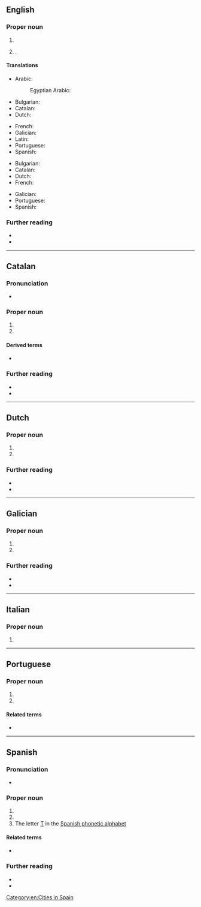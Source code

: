 ==English==

===Proper noun===
{{en-proper noun}}

# {{place|en|city/and/port|acomm/Catalonia|c/Spain}}
# {{place|en|province|r/Catalonia|c/Spain}}.

====Translations====
{{trans-top|city and port}}
* Arabic: {{t|ar|طَرْكُونَة|f}}
*: Egyptian Arabic: {{t|arz|تارجونا|f|tr=targona|sc=Arab}}
* Bulgarian: {{t|bg|Тарагона}}
* Catalan: {{t+|ca|Tarragona|f}}
* Dutch: {{t|nl|Tarragona}}
{{trans-mid}}
* French: {{t+|fr|Tarragone|f}}
* Galician: {{t+|gl|Tarragona|f}}
* Latin: {{t|la|Tarracō|f}}
* Portuguese: {{t|pt|Tarragona|f}}
* Spanish: {{t+|es|Tarragona|f}}
{{trans-bottom}}

{{trans-top|province of Catalonia}}
* Bulgarian: {{t|bg|Тарагона}}
* Catalan: {{t+|ca|Tarragona|f}}
* Dutch: {{t|nl|Tarragona}}
* French: {{t+|fr|Tarragone|f}}
{{trans-mid}}
* Galician: {{t+|gl|Tarragona|f}}
* Portuguese: {{t|pt|Tarragona|f}}
* Spanish: {{t+|es|Tarragona|f}}
{{trans-bottom}}

===Further reading===
* {{pedialite}}
* {{pedialite|Province of Tarragona}}

[[Category:en:Cities in Spain]]

----

==Catalan==

===Pronunciation===
* {{ca-IPA|ó}}

===Proper noun===
{{ca-proper noun|f}}

# {{place|ca|province|autonomous community/Catalonia|c/Spain|t=Tarragona}}
# {{place|ca|city|province/Tarragona|autonomous community/Catalonia|c/Spain|t=Tarragona}}

====Derived terms====
* {{l|ca|tarragoní}}

===Further reading===
* {{pedialite|lang=ca}}
* {{pedialite|lang=ca|Província de Tarragona}}

----

==Dutch==

===Proper noun===
{{nl-proper noun|n}}

# {{place|nl|province|autonomous community/Catalonia|c/Spain|t=Tarragona}}
# {{place|nl|city|province/Tarragona|autonomous community/Catalonia|c/Spain|t=Tarragona}}

===Further reading===
* {{pedialite|lang=nl|Tarragona (stad)}}
* {{pedialite|lang=nl|Tarragona (provincie)}}

----

==Galician==

===Proper noun===
{{gl-proper noun|f}}

# {{place|gl|province|autonomous community/Catalonia|c/Spain|t=Tarragona}}
# {{place|gl|city|province/Tarragona|autonomous community/Catalonia|c/Spain|t=Tarragona}}

===Further reading===
* {{pedialite|lang=gl}}
* {{pedialite|lang=gl|Provincia de Tarragona}}

----

==Italian==

===Proper noun===
{{wikipedia|lang=it}}
{{it-proper noun|f}}

# {{place|it|city|province/Tarragona|autonomous community/Catalonia|c/Spain|t=Tarragona}}

----

==Portuguese==

===Proper noun===
{{pt-proper noun|f}}

# {{place|pt|province|autonomous community/Catalonia|c/Spain|t1=Tarragona}}
# {{place|pt|city/provincial capital|p/Tarragona|c/Spain|t1=Tarragona}}

====Related terms====
* {{l|pt|Tárraco}}

----

==Spanish==

===Pronunciation===
* {{es-IPA}}

===Proper noun===
{{es-proper noun|f}}

# {{place|es|province|autonomous community/en:Catalonia|country/Spain|capital=en:Tarragona|t1=Tarragona}}
# {{place|es|city|province/en:Tarragona|country/Spain|t1=Tarragona}}
# The letter [[T]] in the [[:Appendix:Spanish phonetic alphabet|Spanish phonetic alphabet]]

====Related terms====
* {{l|es|tarraconense}}

===Further reading===
* {{pedialite|lang=es}}
* {{pedialite|lang=es|Provincia de Tarragona}}